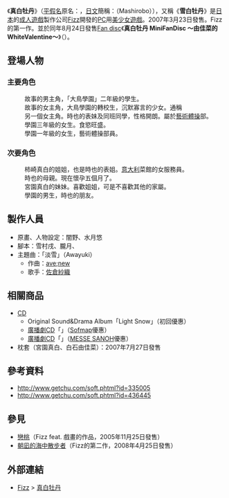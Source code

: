 {{Infobox animanga/Headerofja
|標題= 真白牡丹
|圖像= Mashiro Botan.jpg
|尺寸=  
|說明= 
|日文名稱= ましろぼたん
|英文名稱= 
|假名= 
|羅馬字= Mashiro Botan
|類型= [[美少女|美少女]]、[[愛情|戀愛]]、[[校園|校園]]
}}
{{Infobox animanga/Game
|標題=
|圖像= 
|尺寸= 
|說明= 
|類型= [[戀愛冒險遊戲|戀愛冒險遊戲]]<BR>（PureWhite學園戀愛ADV）
|使用平台= 日文版[[Microsoft_Windows|Microsoft Windows]]<br>2000/XP/Vista
|最低配備= CPU：PentiumⅢ 500MHz以上<BR>Memory：256MB以上<BR>VRAM：32MB以上
|推薦配備= CPU：PentiumⅢ 1GHz以上<BR>Memory：512MB以上<BR>VRAM：64MB以上
|遊戲引擎= 
|修正檔= 有（Knee Socks Disc）
|最新版本= 
|開發團隊= [[Fizz|Fizz]]
|代理商= 
|製作人= 
|監製= 
|腳本= 雪村戌、朧月、{{lang|ja|でぇすて}}
|人物設定= 闇野{{lang|ja|ケンジ}}、水月悠
|音樂= [[ave;new|ave;new]]
|媒體= DVD-ROM<BR>CD-ROM（FD）
|遊戲人數= 1人
|發售日= 2007年3月23日<BR>2007年8月24日（FD）
|啟用時期= 
|售價= ¥9240<BR>¥2625（FD）
|銷售數量= 
|對象年齡= 18歲以上
|周邊界面= 
|內容圖片= 
|名字變更= 不可
|結局數= 5
|記錄檔數= 80
|記錄檔容量= 
|快速記錄= 有
|快速讀取= 有
|繼續遊戲= 
|畫面尺寸= 800×600 
|全螢幕表示模式= 有 
|音樂形式= [[ogg|ogg]]
|角色配音= 只有女性角色
|訊息回顧= 有
|CG模式= 有
|音樂模式= 有
|回憶模式= 有
|訊息略過= 已讀/全文
|自動模式= 有 
|其他= 停産 
}}
{{Infobox animanga/Footerofja}}

《'''真白牡丹'''》（[[平假名|平假名]]原名：{{lang|ja|ましろぼたん}}，[[日文|日文]]簡稱：{{lang|ja|ましろぼ}}（Mashirobo）），又稱《'''雪白牡丹'''》是[[日本|日本]]的[[成人遊戲|成人遊戲]]製作公司[[Fizz|Fizz]]開發的[[个人电脑|PC]]用[[美少女遊戲|美少女遊戲]]。2007年3月23日發售。Fizz的第一作。並於同年8月24日發售[[Fan_disc|Fan disc]]《'''真白牡丹 MiniFanDisc ～由佳菜的WhiteValentine～'''》（{{lang|ja|ましろぼたんミニファンディスク ～ゆかなんのホワイトバレンタイン～}}）。

== 登場人物 ==
=== 主要角色 ===
;{{nihongo|最上時也|最上 時也（もがみ ときや）|Mogami Tokiya|聲：無}}
:故事的男主角，「大鳥學園」二年級的學生。
;{{nihongo|宮園真白|宮園 ましろ（みやぞの ましろ）|Miyazono Mashiro|聲：[[北都南|北都南]]}}
:故事的女主角，大鳥學園的轉校生，沉默寡言的少女。通稱{{nihongo|「小白」|シロちゃん|Shiro-chan}}
;{{nihongo|柿崎真白|柿崎 真白（かきざき ましろ）|Kakizaki Mashiro|聲：[[佐本二釐|佐本二釐]]}}
:另一個女主角。時也的表妹及同班同學，性格開朗。屬於[[藝術體操|藝術體操]]部。
;{{nihongo|美里美久|美里 美久（みさと みく）|Misato Miku|聲：[[櫻川未央|櫻川未央]]}}
:學園三年級的女生。食慾旺盛。
;{{nihongo|白石由佳菜|白石 由佳菜（しらいし ゆかな）|Shiraishi Yukana|聲：[[安玖深音|安玖深音]]}}
:學園一年級的女生，藝術體操部員。

=== 次要角色 ===
;{{nihongo|柿崎藍理|柿崎 藍理（かきざき あいり）|Kakizaki Airi|聲：[[海原艾利娜|海原艾利娜]]}}
:柿崎真白的姐姐，也是時也的表姐。[[意大利|意大利]]菜館的女服務員。
;{{nihongo|最上陽子|最上 陽子（もがみ ようこ）|Mogami Yōko|聲：[[神咲燈|神咲燈]]}}
:時也的母親。現在懷孕五個月了。
;{{nihongo|宮園柚姬|宮園 柚姫（みやぞの ゆずき）|Miyazono Yuzuki|聲：[[Ha☆Chi|Ha☆Chi]]}}
:宮園真白的妹妹。喜歡姐姐，可是不喜歡其他的家屬。
;{{nihongo|山田克明|山田 克明（やまだ よしあき）|Yamada Yoshiaki|聲：無}}
:學園的男生，時也的朋友。

== 製作人員 ==
* 原畫、人物設定：闇野{{lang|ja|ケンジ}}、水月悠
* 腳本：雪村戌、朧月、{{lang|ja|でぇすて}}
* 主題曲：「淡雪」（Awayuki）
** 作曲：[[ave;new|ave;new]] 
** 歌手：[[佐倉紗織|佐倉紗織]]

== 相關商品 ==
* [[CD|CD]]
** Original Sound&Drama Album「Light Snow」（初回優惠）
** [[廣播劇CD|廣播劇CD]]「{{lang|ja|チョコパフェくださいな♪}}」（[[Sofmap|Sofmap]]優惠）
** [[廣播劇CD|廣播劇CD]]「{{lang|ja|雪ダルマ姉妹の物語}}」（[[MESSE_SANOH|MESSE SANOH]]優惠）
* 枕套（宮園真白、白石由佳菜）：2007年7月27日發售 　 　

== 參考資料 ==
* http://www.getchu.com/soft.phtml?id=335005 {{Wayback|url=http://www.getchu.com/soft.phtml?id=335005 |date=20170711123626 }} {{ja icon}}
* http://www.getchu.com/soft.phtml?id=436445 {{Wayback|url=http://www.getchu.com/soft.phtml?id=436445 |date=20160414065231 }} {{ja icon}}

== 參見 ==
* [[戀桃|戀桃]]（Fizz feat. 戲畫的作品，2005年11月25日發售） 
* [[朝凪的海中散步者|朝凪的海中散步者]]（Fizz的第二作，2008年4月25日發售）

== 外部連結 ==
* [https://web.archive.org/web/20090227053027/http://www.fizzsoftware.jp/ Fizz] > [https://web.archive.org/web/20080531134032/http://www.fizzsoftware.jp/mashiroweb/index.html 真白牡丹] {{ja icon}}

{{Cat also|Mashirobotan|2007年日本成人遊戲|美少女游戏|戀愛冒險遊戲}}